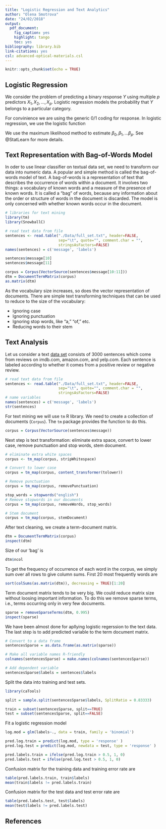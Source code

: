 ```yaml
---
title: "Logistic Regression and Text Analytics"
author: "Olena Smotrova"
date: "24/02/2018"
output: 
  pdf_document:
    fig_caption: yes
    highlight: tango
    toc: yes
bibliography: library.bib
link-citations: yes
csl: advanced-optical-materials.csl
---
```


```r
knitr::opts_chunk$set(echo = TRUE)
```

## Logistic Regression
We consider the problem of predicting a binary response $Y$ using multiple $p$ predictors $X_{1}, X_{2}, ..., X_{p}$. Logistic regression models the probability that $Y$ belongs to a particular category.

\begin{equation}
p(X)=Pr(Y=1|X)
\end{equation}

For convinience we are using the generic $0/1$ coding for response. In logistic regression, we use the logistic function

\begin{equation}
p(X)=\frac{e^{\beta_{0}+\beta_{1}X_{1}+...+\beta_{p}X_{p}}}{1+e^{\beta_{0}+\beta_{1}X_{1}+...+\beta_{p}X_{p}}}
\end{equation}

We use the maximum likelihood method to estimate $\beta_{0},\beta_{1},...\beta_{p}$. See @StatLearn for more details.

## Text Representation with Bag-of-Words Model
In oder to use linear classifier on textual data set, we need to transform our data into numeric data. A popular and simple method is called the bag-of-words model of text. A bag-of-words is a representation of text that describes the occurrence of words within a document. It involves two things: a vocabulary of known words and a measure of the presence of known words. It is called a “bag” of words, because any information about the order or structure of words in the document is discarded. The model is only concerned with whether known words occur in the document. 

```r
# libraries for text mining
library(tm)
library(SnowballC)

# read text data from file
sentences <- read.table("./Data/full_set.txt", header=FALSE, 
                        sep="\t", quote="", comment.char = "", 
                        stringsAsFactors=FALSE)
names(sentences) = c('message', 'labels')

sentences$message[10]
sentences$message[11]

corpus = Corpus(VectorSource(sentences$message[10:11]))
dtm = DocumentTermMatrix(corpus)
as.matrix(dtm)
```

As the vocabulary size increases, so does the vector representation of documents. There are simple text transforming techniques that can be used to reduce to the size of the vocabulary:

* Ignoring case
* Ignoring punctuation
* Ignoring stop words, like “a,” “of,” etc.
* Reducing words to their stem

## Text Analysis
Let us consider a text [data set](https://archive.ics.uci.edu/ml/datasets/Sentiment+Labelled+Sentences) consists of 3000 sentences which come from reviews on imdb.com, amazon.com, and yelp.com. Each sentence is labeled according to whether it comes from a positive review or negative review.

```r
# read text data from file
sentences <- read.table("./Data/full_set.txt", header=FALSE, 
                        sep="\t", quote="", comment.char = "", 
                        stringsAsFactors=FALSE)
# name variables
names(sentences) = c('message', 'labels')
str(sentences)
```
For text mining we will use `tm` R library. We need to create a collection of documents 
(`Corpus`). The `tm` package provides the function to do this. 

```r
corpus = Corpus(VectorSource(sentences$message))

```

Next step is text transformation: eliminate extra space, convert to lower case, remove punctuation and stop words, stem document.

```r
# eliminate extra white spaces
corpus <- tm_map(corpus, stripWhitespace)

# Convert to lower case
corpus = tm_map(corpus, content_transformer(tolower))

# Remove punctuation
corpus = tm_map(corpus, removePunctuation)

stop_words = stopwords("english")
# Remove stopwords in our documents
corpus = tm_map(corpus, removeWords, stop_words)

# Stem document 
corpus = tm_map(corpus, stemDocument)

```

After text cleaning, we create a term-document matrix.

```r
dtm = DocumentTermMatrix(corpus)
inspect(dtm)
```

Size of our 'bag' is
```r
dtm$ncol
```

To get the frequency of occurrence of each word in the corpus, we simply sum over all rows to give column sums. First 20 most frequently words are
```r
sort(colSums(as.matrix(dtm)), decreasing = TRUE)[1:20]
```

Term document matrix tends to be very big. We could reduce matrix size without loosing important information. To do this we remove sparse terms, i.e., terms occurring only in very few documents.

```r
sparse = removeSparseTerms(dtm, 0.995)
inspect(sparse)

```

We have been almost done for apllying logistic regerssion to the text data. The last step is to add predicted variable to the term document matrix.

```r
# Convert to a data frame
sentencesSparse = as.data.frame(as.matrix(sparse))

# Make all variable names R-friendly
colnames(sentencesSparse) = make.names(colnames(sentencesSparse))

# Add dependent variable
sentencesSparse$labels = sentences$labels

```

Split the data into training and test sets.
```r
library(caTools)

split = sample.split(sentencesSparse$labels, SplitRatio = 0.83333)

train = subset(sentencesSparse, split==TRUE)
test = subset(sentencesSparse, split==FALSE)

```

Fit a logistic regression model

```r
log.mod = glm(labels~., data = train, family = 'binomial')

pred.log.train = predict(log.mod, type = 'response' )
pred.log.test = predict(log.mod, newdata = test, type = 'response' )

pred.labels.train = ifelse(pred.log.train > 0.5, 1, 0)
pred.labels.test = ifelse(pred.log.test > 0.5, 1, 0)

```

Confusion matrix for the training data and training error rate are
```r
table(pred.labels.train, train$labels)
mean(train$labels != pred.labels.train)
```

Confusion matrix for the test data and test error rate are
```r
table(pred.labels.test, test$labels)
mean(test$labels != pred.labels.test)
```

## References

